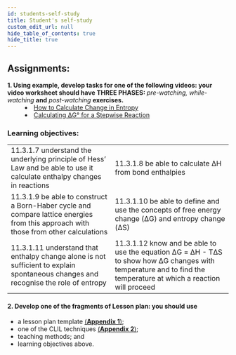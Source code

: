 ```yaml
---
id: students-self-study
title: Student's self-study
custom_edit_url: null
hide_table_of_contents: true
hide_title: true
---
```


## Assignments:

<dl>
  <dt>
    <strong>
      1. Using example, develop tasks for one of the following videos: your
      video worksheet should have THREE PHASES:
    </strong>
    <em> pre-watching, while-watching</em> <strong>and</strong> <em>
      post-watching
    </em> <strong>exercises.</strong>
  </dt>
  <dd>
    <li>
      <a href='https://youtu.be/_CyIgvYNolE'>
        How to Calculate Change in Entropy
      </a>
    </li>
    <li>
      <a href='https://youtu.be/zIxY9Ss4J_M'>
        Calculating ΔG° for a Stepwise Reaction
      </a>
    </li>
  </dd>
</dl>

### Learning objectives:

<table>
  <tr>
    <td>
      11.3.1.7 understand the underlying principle of Hess’ Law and be able to use it calculate enthalpy changes in reactions
    </td>
    <td>
      11.3.1.8 be able to calculate ΔH from bond enthalpies
    </td>
  </tr>
  <tr>
    <td>
      11.3.1.9 be able to construct a Born-Haber cycle and compare lattice energies from this approach with those from other calculations
    </td>
    <td>
      11.3.1.10 be able to define and use the concepts of free energy change (ΔG) and entropy change (ΔS)
    </td>
  </tr>
  <tr>
    <td>
      11.3.1.11 understand that enthalpy change alone is not sufficient to explain spontaneous changes and recognise the role of entropy
    </td>
    <td>
      11.3.1.12 know and be able to use the equation ΔG = ΔH - TΔS to show how ΔG changes with temperature and to find the temperature at which a reaction will proceed
    </td>
  </tr>
</table>

#### 2. Develop one of the fragments of Lesson plan: you should use

- a lesson plan template [(**Appendix 1**)](../appendix/1);
- one of the CLIL techniques [(**Appendix 2**)](../appendix/2);
- teaching methods; and
- learning objectives above.
